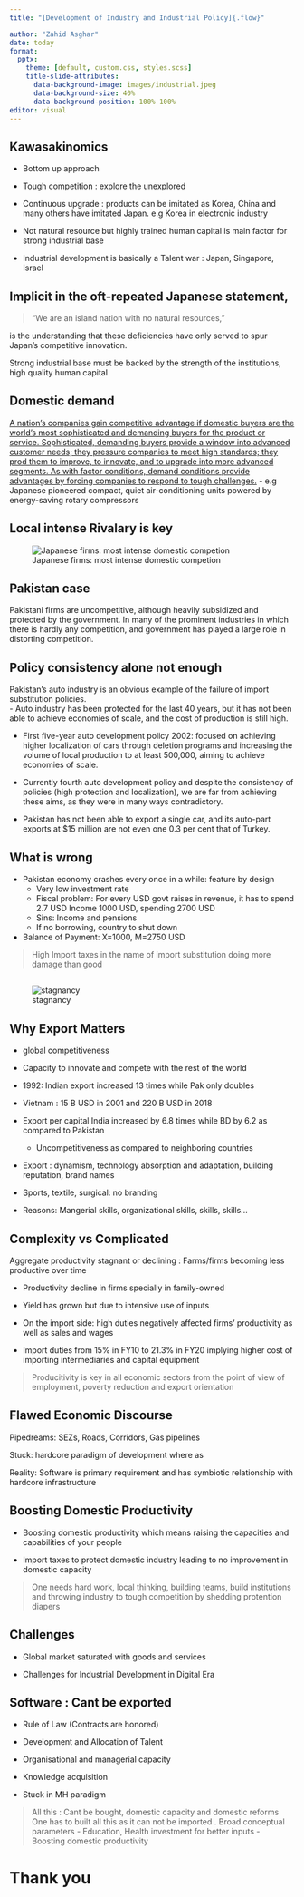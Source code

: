 ---
title: "[Development of Industry and Industrial Policy]{.flow}"

author: "Zahid Asghar"
date: today
format:
  pptx: 
    theme: [default, custom.css, styles.scss]
    title-slide-attributes:
      data-background-image: images/industrial.jpeg
      data-background-size: 40%
      data-background-position: 100% 100%
editor: visual
---

## [Kawasakinomics]{.flow}

-   Bottom up approach

-   Tough competition : explore the unexplored

-   Continuous upgrade : products can be imitated as Korea, China and many others have imitated Japan. e.g Korea in electronic industry

-   Not natural resource but highly trained human capital is main factor for strong industrial base

-   Industrial development is basically a Talent war : Japan, Singapore, Israel

## Implicit in the oft-repeated Japanese statement,

> “We are an island nation with no natural resources,”

is the understanding that these deficiencies have only served to spur Japan’s competitive innovation.

Strong industrial base must be backed by the strength of the institutions, high quality human capital

## Domestic demand

[A nation’s companies gain competitive advantage if domestic buyers are the world’s most sophisticated and demanding buyers for the product or service. Sophisticated, demanding buyers provide a window into advanced customer needs; they pressure companies to meet high standards; they prod them to improve, to innovate, and to upgrade into more advanced segments. As with factor conditions, demand conditions provide advantages by forcing companies to respond to tough challenges.](https://hbr.org/1990/03/the-competitive-advantage-of-nations) - e.g Japanese pioneered compact, quiet air-conditioning units powered by energy-saving rotary compressors

## Local intense Rivalary is key

![Japanese firms: most intense domestic competion](images/japan_rivalary.png){.r-stretch}

## Pakistan case

Pakistani firms are uncompetitive, although heavily subsidized and protected by the government. In many of the prominent industries in which there is hardly any competition, and government has played a large role in distorting competition.

## Policy consistency alone not enough

Pakistan’s auto industry is an obvious example of the failure of import substitution policies.\
- Auto industry has been protected for the last 40 years, but it has not been able to achieve economies of scale, and the cost of production is still high.

-   First five-year auto development policy 2002: focused on achieving higher localization of cars through deletion programs and increasing the volume of local production to at least 500,000, aiming to achieve economies of scale.

-   Currently fourth auto development policy and despite the consistency of policies (high protection and localization), we are far from achieving these aims, as they were in many ways contradictory.

-   Pakistan has not been able to export a single car, and its auto-part exports at \$15 million are not even one 0.3 per cent that of Turkey.

## What is wrong

-   Pakistan economy crashes every once in a while: feature by design
    -   Very low investment rate
    -   Fiscal problem: For every USD govt raises in revenue, it has to spend 2.7 USD Income 1000 USD, spending 2700 USD
    -   Sins: Income and pensions
    -   If no borrowing, country to shut down
-   Balance of Payment: X=1000, M=2750 USD

> High Import taxes in the name of import substitution doing more damage than good

## 

![stagnancy](images/productivity_stagnation.png)

## Why Export Matters

-   global competitiveness

-   Capacity to innovate and compete with the rest of the world

-   1992: Indian export increased 13 times while Pak only doubles

-   Vietnam : 15 B USD in 2001 and 220 B USD in 2018

-   Export per capital India increased by 6.8 times while BD by 6.2 as compared to Pakistan

    -   Uncompetitiveness as compared to neighboring countries

-   Export : dynamism, technology absorption and adaptation, building reputation, brand names

-   Sports, textile, surgical: no branding

-   Reasons: Mangerial skills, organizational skills, skills, skills...

## Complexity vs Complicated

Aggregate productivity stagnant or declining : Farms/firms becoming less productive over time

-   Productivity decline in firms specially in family-owned

-   Yield has grown but due to intensive use of inputs

-   On the import side: high duties negatively affected firms' productivity as well as sales and wages

-   Import duties from 15% in FY10 to 21.3% in FY20 implying higher cost of importing intermediaries and capital equipment

> Producitivity is key in all economic sectors from the point of view of employment, poverty reduction and export orientation

## Flawed Economic Discourse

Pipedreams: SEZs, Roads, Corridors, Gas pipelines

Stuck: hardcore paradigm of development where as

Reality: Software is primary requirement and has symbiotic relationship with hardcore infrastructure

## Boosting Domestic Productivity

-   Boosting domestic productivity which means raising the capacities and capabilities of your people

-   Import taxes to protect domestic industry leading to no improvement in domestic capacity

> One needs hard work, local thinking, building teams, build institutions and throwing industry to tough competition by shedding protention diapers

## Challenges

-   Global market saturated with goods and services

-   Challenges for Industrial Development in Digital Era

## Software : Cant be exported

-   Rule of Law (Contracts are honored)

-   Development and Allocation of Talent

-   Organisational and managerial capacity

-   Knowledge acquisition

-   Stuck in MH paradigm

> All this : Cant be bought, domestic capacity and domestic reforms One has to built all this as it can not be imported . Broad conceptual parameters - Education, Health investment for better inputs - Boosting domestic productivity

# [Thank you]{.flow} {background-color="black" background-image="images/thankyou.webp" background-size="150px" background-repeat="repeat"}
